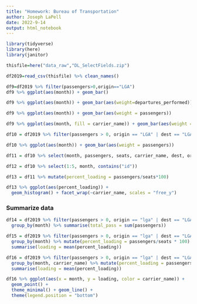 ```yaml
---
title: "Homework: Bureau of Transportation"
author: Joseph LaPell
date: 2022-9-14
output: html_notebook
---
```


```r
library(tidyverse)
library(here)
library(janitor)
```

```r
thisfile=here("data_raw","DL_SelectFields.zip")

df2019=read_csv(thisfile) %>% clean_names()
```
```r
df9=df2019 %>% filter(passengers>0,origin=="LGA")
df9 %>% ggplot(aes(month)) + geom_bar()
```

```r
df9 %>% ggplot(aes(month)) + geom_bar(aes(weight=departures_performed))
```

```r
df9 %>% ggplot(aes(month)) + geom_bar(aes(weight = passengers))
```

```r
df9 %>% ggplot(aes(month, fill = carrier_name)) + geom_bar(aes(weight = departures_performed))
```

```r
df10 = df2019 %>% filter(passengers > 0, origin == "LGA" | dest == "LGA")

df10 %>% ggplot(aes(month)) + geom_bar(aes(weight = passengers))
```


```r
df11 = df10 %>% select(month, passengers, seats, carrier_name, dest, origin)

df12 = df10 %>% select(1:5, month, contains("id"))

df13 = df11 %>% mutate(percent_loading = passengers/seats*100)

df13 %>% ggplot(aes(percent_loading)) + 
  geom_histogram() + facet_wrap(~carrier_name, scales = "free_y")
```

### Summarize data

```r
df14 = df2019 %>% filter(passengers > 0, origin == "lga" | dest == "LGA" )%>%
  group_by(month) %>% summarise(total_pass = sum(passengers))
```

```r
df15 = df2019 %>% filter(passengers > 0, origin == "lga" | dest == "LGA" ) %>%
  group_by(month) %>% mutate(percent_loading = passengers/seats * 100) %>%
  summarise(loading = mean(percent_loading))
```

```r
df16 = df2019 %>% filter(passengers > 0, origin == "lga" | dest == "LGA") %>%
  group_by(month, carrier_name) %>% mutate(percent_loading = passengers/seats * 100) %>%
  summarise(loading = mean(percent_loading))
```

```r
df16 %>% ggplot(aes(x = month, y = loading, color = carrier_name)) + 
  geom_point() + 
  theme_minimal() + geom_line() +
  theme(legend.position = "bottom")
```

